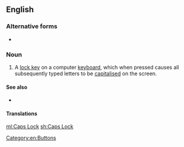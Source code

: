==English==

===Alternative forms===
* {{l|en|caps lock}}

===Noun===
{{en-noun|head=[[caps|Caps]] [[lock|Lock]]}}

# {{lb|en|computing}} A [[lock key]] on a computer [[keyboard]], which when pressed causes all subsequently typed letters to be [[capitalised]] on the screen.

====See also====
* {{list:computer keys/en}}

====Translations====
{{trans-see|capslock}}

[[Category:en:Buttons]]

[[ml:Caps Lock]]
[[sh:Caps Lock]]